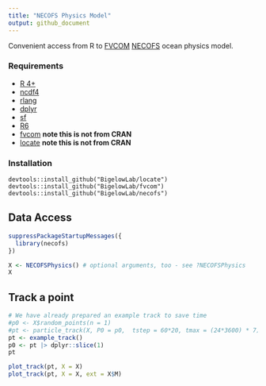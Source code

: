 ```yaml
---
title: "NECOFS Physics Model"
output: github_document
---
```


Convenient access from R to [FVCOM](http://fvcom.smast.umassd.edu/fvcom/)
[NECOFS](http://fvcom.smast.umassd.edu/necofs/) ocean physics model.

### Requirements

 + [R 4+](https://www.r-project.org/)
 + [ncdf4](https://cran.r-project.org/package=ncfd4)
 + [rlang](https://cran.r-project.org/package=rlang)
 + [dplyr](https://cran.r-project.org/package=dplyr)
 + [sf](https://cran.r-project.org/package=sf)
 + [R6](https://cran.r-project.org/package=R6)
 + [fvcom](https://github.com/BigelowLab/fvcom) **note this is not from CRAN**
 + [locate](https://github.com/BigelowLab/locate) **note this is not from CRAN**

### Installation

```
devtools::install_github("BigelowLab/locate")
devtools::install_github("BigelowLab/fvcom")
devtools::install_github("BigelowLab/necofs")
```

## Data Access

```r
suppressPackageStartupMessages({
  library(necofs)
})

X <- NECOFSPhysics() # optional arguments, too - see ?NECOFSPhysics
X
```

## Track a point
```r
# We have already prepared an example track to save time
#p0 <- X$random_points(n = 1)
#pt <- particle_track(X, P0 = p0,  tstep = 60*20, tmax = (24*3600) * 7) 
pt <- example_track()
p0 <- pt |> dplyr::slice(1)
pt
```

```r
plot_track(pt, X = X)
plot_track(pt, X = X, ext = X$M)
```